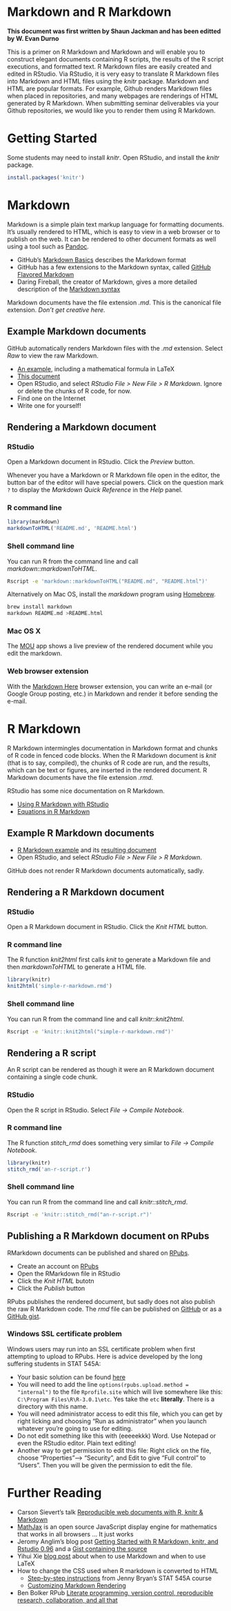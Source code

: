 Markdown and R Markdown
=======================

**This document was first written by Shaun Jackman and has been editted by W. Evan Durno**

This is a primer on R Markdown and Markdown and will enable you to construct elegant documents containing R scripts, the results of the R script executions, and formatted text. R Markdown files are easily created and edited in RStudio. Via RStudio, it is very easy to translate R Markdown files into Markdown and HTML files using the *knitr* package. Markdown and HTML are popular formats. For example, Github renders Markdown files when placed in repositories, and many webpages are renderings of HTML generated by R Markdown. When submitting seminar deliverables via your Github repositories, we would like you to render them using R Markdown. 

Getting Started
===============

Some students may need to install *knitr*. Open RStudio, and install the *knitr* package.

```r
install.packages('knitr')
```

Markdown
========

Markdown is a simple plain text markup language for formatting
documents. It's usually rendered to HTML, which is easy to view in a
web browser or to publish on the web. It can be rendered to other
document formats as well using a tool such as [Pandoc][pandoc].

- GitHub's [Markdown Basics][basics] describes the Markdown format
- GitHub has a few extensions to the Markdown syntax, called
  [GitHub Flavored Markdown][gfm]
- Daring Fireball, the creator of Markdown, gives a more detailed
  description of the [Markdown syntax][df]

Markdown documents have the file extension *.md*. This is the
canonical file extension. *Don't get creative here.*

[basics]: https://help.github.com/articles/markdown-basics
[gfm]: https://help.github.com/articles/github-flavored-markdown
[df]: http://daringfireball.net/projects/markdown/syntax
[pandoc]: http://johnmacfarlane.net/pandoc/

Example Markdown documents
--------------------------

GitHub automatically renders Markdown files with the *.md* extension.
Select *Raw* to view the raw Markdown.

- [An example][sampleMarkdown], including a mathematical formula in LaTeX
- [This document][thisdocument]
- Open RStudio, and select *RStudio File > New File > R Markdown*.
  Ignore or delete the chunks of R code, for now.
- Find one on the Internet
- Write one for yourself!

[sampleMarkdown]: https://github.com/jennybc/2013-11_sfu/blob/master/examples/rmdExample/rmdExample.md
[thisdocument]: https://github.com/jennybc/stat540_2014/blob/master/seminars/sm01a_rMarkdown.md 

Rendering a Markdown document
-----------------------------

### RStudio

Open a Markdown document in RStudio. Click the *Preview* button.

Whenever you have a Markdown or R Markdown file open in the editor,
the button bar of the editor will have special powers. Click on the
question mark `?` to display the *Markdown Quick Reference* in the
*Help* panel.

### R command line

```r
library(markdown)
markdownToHTML('README.md', 'README.html')
```

### Shell command line

You can run R from the command line and call *markdown::markdownToHTML*.

```sh
Rscript -e 'markdown::markdownToHTML("README.md", "README.html")'
```

Alternatively on Mac OS, install the *markdown* program using
[Homebrew](http://brew.sh).

```sh
brew install markdown
markdown README.md >README.html
```

### Mac OS X

The [MOU](http://mouapp.com/) app shows a live preview of the
rendered document while you edit the markdown.

### Web browser extension

With the [Markdown Here](http://markdown-here.com/) browser extension,
you can write an e-mail (or Google Group posting, etc.) in Markdown
and render it before sending the e-mail.

R Markdown
==========

R Markdown intermingles documentation in Markdown format and chunks
of R code in fenced code blocks. When the R Markdown document is
*knit* (that is to say, compiled), the chunks of R code are run, and
the results, which can be text or figures, are inserted in the
rendered document. R Markdown documents have the file extension *.rmd*.

RStudio has some nice documentation on R Markdown.

- [Using R Markdown with RStudio][rstudiomd]
- [Equations in R Markdown][equations]

[rstudiomd]: http://www.rstudio.com/ide/docs/authoring/using_markdown
[equations]: http://www.rstudio.com/ide/docs/authoring/using_markdown_equations

Example R Markdown documents
----------------------------

- [R Markdown example][exampleRMarkdown] and its [resulting document]
- Open RStudio, and select *RStudio File > New File > R Markdown*.

GitHub does not render R Markdown documents automatically,
sadly.

[exampleRMarkdown]: https://github.com/jennybc/2013-11_sfu/blob/master/examples/rmdExample/rmdExample.Rmd
[resulting document]: https://github.com/jennybc/2013-11_sfu/blob/master/examples/rmdExample/rmdExample.html

Rendering a R Markdown document
-------------------------------

### RStudio

Open a R Markdown document in RStudio. Click the *Knit HTML* button.

### R command line

The R function *knit2html* first calls *knit* to generate a Markdown
file and then *markdownToHTML* to generate a HTML file.

```r
library(knitr)
knit2html('simple-r-markdown.rmd')
```

### Shell command line

You can run R from the command line and call *knitr::knit2html*.

```sh
Rscript -e 'knitr::knit2html("simple-r-markdown.rmd")'
```

Rendering a R script
--------------------

An R script can be rendered as though it were an R Markdown document
containing a single code chunk.

### RStudio

Open the R script in RStudio. Select *File -> Compile Notebook*.

### R command line

The R function *stitch_rmd* does something very similar to *File -> Compile Notebook*.

```r
library(knitr)
stitch_rmd('an-r-script.r')
```

### Shell command line

You can run R from the command line and call *knitr::stitch_rmd*.

```sh
Rscript -e 'knitr::stitch_rmd("an-r-script.r")'
```

Publishing a R Markdown document on RPubs
-----------------------------------------

RMarkdown documents can be published and shared on [RPubs][rpubs].

- Create an account on [RPubs][rpubs]
- Open the RMarkdown file in RStudio
- Click the *Knit HTML* butotn
- Click the *Publish* button

RPubs publishes the rendered document, but sadly does not also publish
the raw R Markdown code. The *rmd* file can be published on
[GitHub](github) or as a [GitHub gist](gist).

[rpubs]: http://rpubs.com
[github]: https://github.com
[gist]: https://gist.github.com

### Windows SSL certificate problem

Windows users may run into an SSL certificate problem when first attempting to upload to RPubs. Here is advice developed by the long suffering students in STAT 545A:

- Your basic solution can be found [here](http://support.rstudio.org/help/discussions/problems/2513-problem-with-publish-to-rpubs-windows-rstudio-096231)
- You will need to add the line `options(rpubs.upload.method = "internal")` to the file `Rprofile.site` which will live somewhere like this: `C:\Program Files\R\R-3.0.1\etc`. Yes take the `etc` __literally__. There is a directory with this name.
- You will need administrator access to edit this file, which you can get by right licking and choosing "Run as administrator" when you launch whatever you're going to use for editing.
- Do not edit something like this with (eeeeekkk) Word. Use Notepad or even the RStudio editor. Plain text editing!
- Another way to get permission to edit this file: Right click on the file, choose "Properties"--> "Security", and Edit to give "Full control" to "Users". Then you will be given the permission to edit the file.

Further Reading
===============

+ Carson Sievert's talk [Reproducible web documents with R, knitr & Markdown](http://cpsievert.github.io/slides/markdown/)
+ [MathJax](http://www.mathjax.org) is an open source JavaScript
  display engine for mathematics that works in all browsers ... It just
  works
+ Jeromy Anglim's blog post [Getting Started with R Markdown, knitr, and Rstudio 0.96](http://jeromyanglim.blogspot.ca/2012/05/getting-started-with-r-markdown-knitr.html)
  and a [Gist containing the source](https://gist.github.com/jeromyanglim/2716336)
+ Yihui Xie [blog post](http://yihui.name/en/2013/10/markdown-or-latex/)
  about when to use Markdown and when to use LaTeX
+ How to change the CSS used when R markdown is converted to HTML
  - [Step-by-step instructions](http://www.stat.ubc.ca/~jenny/STAT545A/topic10_tablesCSS.html)
    from Jenny Bryan's STAT 545A course
  - [Customizing Markdown Rendering](http://www.rstudio.com/ide/docs/authoring/markdown_custom_rendering)
+ Ben Bolker RPub [Literate programming, version control, reproducible research, collaboration, and all that](http://rpubs.com/bbolker/3153)